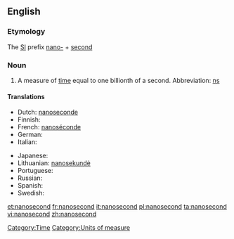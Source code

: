 ==English==
{{wikipedia|second}}

===Etymology===

The [[SI]] prefix [[nano-]] + [[second]]

===Noun===
{{en-noun}}

# A measure of [[time]] equal to one billionth of a second.  Abbreviation: [[ns]]

====Translations====
{{trans-top|measure of time}}
* Dutch: [[nanoseconde]]
* Finnish: {{t+|fi|nanosekunti}}
* French: [[nanoséconde]] {{f}}
* German: {{t+|de|Nanosekunde|f}}
* Italian: {{t+|it|nanosecondo|m}}
{{trans-mid}}
* Japanese: {{t-|ja|ナノ秒|tr=Nano byō}}
* Lithuanian: [[nanosekundė]] {{f}}
* Portuguese: {{t+|pt|nanosegundo|m}}
* Russian: {{t+|ru|наносекунда|f|tr=nanos'ekúnda}}
* Spanish: {{t|es|nanosegundo|m}}
* Swedish: {{t|sv|nanosekund|c}}
{{trans-bottom}}

[[Category:Time]]
[[Category:Units of measure]]

[[et:nanosecond]]
[[fr:nanosecond]]
[[it:nanosecond]]
[[pl:nanosecond]]
[[ta:nanosecond]]
[[vi:nanosecond]]
[[zh:nanosecond]]